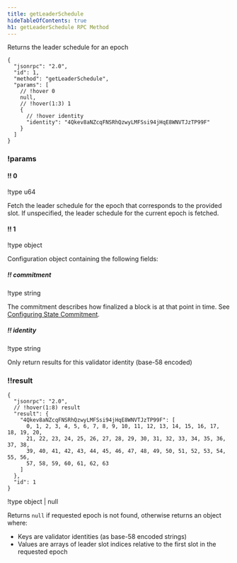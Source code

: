 ```yaml
---
title: getLeaderSchedule
hideTableOfContents: true
h1: getLeaderSchedule RPC Method
---
```


Returns the leader schedule for an epoch

<APIMethod>

```jsonc !!request with-client
{
  "jsonrpc": "2.0",
  "id": 1,
  "method": "getLeaderSchedule",
  "params": [
    // !hover 0
    null,
    // !hover(1:3) 1
    {
      // !hover identity
      "identity": "4Qkev8aNZcqFNSRhQzwyLMFSsi94jHqE8WNVTJzTP99F"
    }
  ]
}
```

### !params

#### !! 0

!type u64

Fetch the leader schedule for the epoch that corresponds to the provided slot.
If unspecified, the leader schedule for the current epoch is fetched.

#### !! 1

!type object

Configuration object containing the following fields:

##### !! commitment

!type string

The commitment describes how finalized a block is at that point in time. See
[Configuring State Commitment](/docs/rpc#configuring-state-commitment).

##### !! identity

!type string

Only return results for this validator identity (base-58 encoded)

### !!result

```jsonc !response
{
  "jsonrpc": "2.0",
  // !hover(1:8) result
  "result": {
    "4Qkev8aNZcqFNSRhQzwyLMFSsi94jHqE8WNVTJzTP99F": [
      0, 1, 2, 3, 4, 5, 6, 7, 8, 9, 10, 11, 12, 13, 14, 15, 16, 17, 18, 19, 20,
      21, 22, 23, 24, 25, 26, 27, 28, 29, 30, 31, 32, 33, 34, 35, 36, 37, 38,
      39, 40, 41, 42, 43, 44, 45, 46, 47, 48, 49, 50, 51, 52, 53, 54, 55, 56,
      57, 58, 59, 60, 61, 62, 63
    ]
  },
  "id": 1
}
```

!type object | null

Returns `null` if requested epoch is not found, otherwise returns an object
where:

- Keys are validator identities (as base-58 encoded strings)
- Values are arrays of leader slot indices relative to the first slot in the
  requested epoch

</APIMethod>

